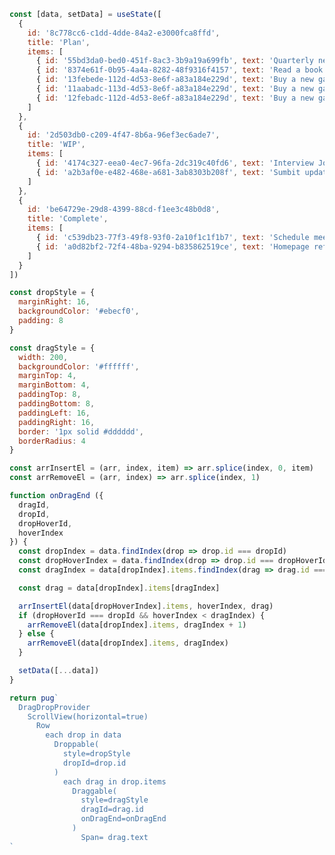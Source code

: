 
```jsx example
const [data, setData] = useState([
  {
    id: '8c778cc6-c1dd-4dde-84a2-e3000fca8ffd',
    title: 'Plan',
    items: [
      { id: '55bd3da0-bed0-451f-8ac3-3b9a19a699fb', text: 'Quarterly newsletter and other' },
      { id: '8374e61f-0b95-4a4a-8282-48f9316f4157', text: 'Read a book' },
      { id: '13febede-112d-4d53-8e6f-a83a184e229d', text: 'Buy a new gaming laptop' },
      { id: '11aabadc-113d-4d53-8e6f-a83a184e229d', text: 'Buy a new gaming 2' },
      { id: '12febadc-112d-4d53-8e6f-a83a184e229d', text: 'Buy a new gaming 3' }
    ]
  },
  {
    id: '2d503db0-c209-4f47-8b6a-96ef3ec6ade7',
    title: 'WIP',
    items: [
      { id: '4174c327-eea0-4ec7-96fa-2dc319c40fd6', text: 'Interview John H.', style: {} },
      { id: 'a2b3af0e-e482-468e-a681-3ab8303b208f', text: 'Sumbit updates to mobile storefronts', style: {} }
    ]
  },
  {
    id: 'be64729e-29d8-4399-88cd-f1ee3c48b0d8',
    title: 'Complete',
    items: [
      { id: 'c539db23-77f3-49f8-93f0-2a10f1c1f1b7', text: 'Schedule meeting with Alex', style: {} },
      { id: 'a0d82bf2-72f4-48ba-9294-b835862519ce', text: 'Homepage refresh', style: {} }
    ]
  }
])

const dropStyle = {
  marginRight: 16,
  backgroundColor: '#ebecf0',
  padding: 8
}

const dragStyle = {
  width: 200,
  backgroundColor: '#ffffff',
  marginTop: 4,
  marginBottom: 4,
  paddingTop: 8,
  paddingBottom: 8,
  paddingLeft: 16,
  paddingRight: 16,
  border: '1px solid #dddddd',
  borderRadius: 4
}

const arrInsertEl = (arr, index, item) => arr.splice(index, 0, item)
const arrRemoveEl = (arr, index) => arr.splice(index, 1)

function onDragEnd ({
  dragId,
  dropId,
  dropHoverId,
  hoverIndex
}) {
  const dropIndex = data.findIndex(drop => drop.id === dropId)
  const dropHoverIndex = data.findIndex(drop => drop.id === dropHoverId)
  const dragIndex = data[dropIndex].items.findIndex(drag => drag.id === dragId)

  const drag = data[dropIndex].items[dragIndex]

  arrInsertEl(data[dropHoverIndex].items, hoverIndex, drag)
  if (dropHoverId === dropId && hoverIndex < dragIndex) {
    arrRemoveEl(data[dropIndex].items, dragIndex + 1)
  } else {
    arrRemoveEl(data[dropIndex].items, dragIndex)
  }

  setData([...data])
}

return pug`
  DragDropProvider
    ScrollView(horizontal=true)
      Row
        each drop in data
          Droppable(
            style=dropStyle
            dropId=drop.id
          )
            each drag in drop.items
              Draggable(
                style=dragStyle
                dragId=drag.id
                onDragEnd=onDragEnd
              )
                Span= drag.text
`
```
